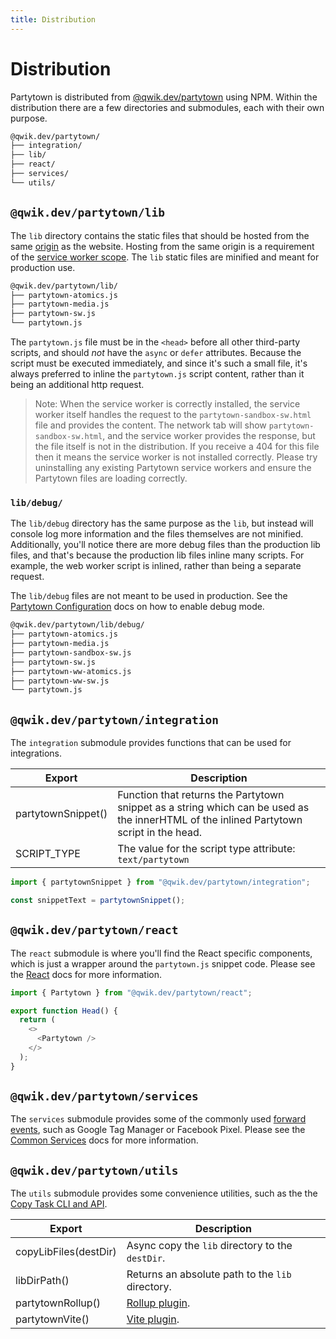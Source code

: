 ```yaml
---
title: Distribution
---
```


# Distribution

Partytown is distributed from [@qwik.dev/partytown](https://www.npmjs.com/package/@qwik.dev/partytown) using NPM. Within the distribution there are a few directories and submodules, each with their own purpose.

```bash
@qwik.dev/partytown/
├── integration/
├── lib/
├── react/
├── services/
└── utils/
```

## `@qwik.dev/partytown/lib`

The `lib` directory contains the static files that should be hosted from the same [origin](https://developer.mozilla.org/en-US/docs/Glossary/Origin) as the website. Hosting from the same origin is a requirement of the [service worker scope](https://developer.mozilla.org/en-US/docs/Web/API/ServiceWorkerRegistration/scope). The `lib` static files are minified and meant for production use.

```bash
@qwik.dev/partytown/lib/
├── partytown-atomics.js
├── partytown-media.js
├── partytown-sw.js
└── partytown.js
```

The `partytown.js` file must be in the `<head>` before all other third-party scripts, and should _not_ have the `async` or `defer` attributes. Because the script must be executed immediately, and since it's such a small file, it's always preferred to inline the `partytown.js` script content, rather than it being an additional http request.

> Note: When the service worker is correctly installed, the service worker itself handles the request to the `partytown-sandbox-sw.html` file and provides the content. The network tab will show `partytown-sandbox-sw.html`, and the service worker provides the response, but the file itself is not in the distribution. If you receive a 404 for this file then it means the service worker is not installed correctly. Please try uninstalling any existing Partytown service workers and ensure the Partytown files are loading correctly.

### `lib/debug/`

The `lib/debug` directory has the same purpose as the `lib`, but instead will console log more information and the files themselves are not minified. Additionally, you'll notice there are more debug files than the production lib files, and that's because the production lib files inline many scripts. For example, the web worker script is inlined, rather than being a separate request.

The `lib/debug` files are not meant to be used in production. See the [Partytown Configuration](/configuration) docs on how to enable debug mode.

```bash
@qwik.dev/partytown/lib/debug/
├── partytown-atomics.js
├── partytown-media.js
├── partytown-sandbox-sw.js
├── partytown-sw.js
├── partytown-ww-atomics.js
├── partytown-ww-sw.js
└── partytown.js
```

## `@qwik.dev/partytown/integration`

The `integration` submodule provides functions that can be used for integrations.

| Export             | Description                                                                                                                             |
| ------------------ | --------------------------------------------------------------------------------------------------------------------------------------- |
| partytownSnippet() | Function that returns the Partytown snippet as a string which can be used as the innerHTML of the inlined Partytown script in the head. |
| SCRIPT_TYPE        | The value for the script type attribute: `text/partytown`                                                                               |

```js
import { partytownSnippet } from "@qwik.dev/partytown/integration";

const snippetText = partytownSnippet();
```

## `@qwik.dev/partytown/react`

The `react` submodule is where you'll find the React specific components, which is just a wrapper around the `partytown.js` snippet code. Please see the [React](/react) docs for more information.

```js
import { Partytown } from "@qwik.dev/partytown/react";

export function Head() {
  return (
    <>
      <Partytown />
    </>
  );
}
```

## `@qwik.dev/partytown/services`

The `services` submodule provides some of the commonly used [forward events](/forwarding-events), such as Google Tag Manager or Facebook Pixel. Please see the [Common Services](/common-services) docs for more information.

## `@qwik.dev/partytown/utils`

The `utils` submodule provides some convenience utilities, such as the the [Copy Task CLI and API](/copy-library-files).

| Export                | Description                                      |
| --------------------- | ------------------------------------------------ |
| copyLibFiles(destDir) | Async copy the `lib` directory to the `destDir`. |
| libDirPath()          | Returns an absolute path to the `lib` directory. |
| partytownRollup()     | [Rollup plugin](/copy-library-files#rollup).     |
| partytownVite()       | [Vite plugin](/copy-library-files#vite).         |
